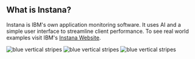 
## What is Instana?

<PageDescription>

Instana is IBM's own application monitoring software. It uses AI and a simple user
interface to streamline client performance. To see real world examples visit IBM's [Instana Website](https://www.ibm.com/cloud/instana?utm_content=SRCWW&p1=Search&p4=43700064490746231&p5=p&gclid=EAIaIQobChMI5vXN1su8-AIV1ODICh2eUA2SEAAYASAAEgLBLvD_BwE&gclsrc=aw.ds).

</PageDescription>

<FeatureCard
    color="dark"
    href="/SalesEnablement/sales"
    title="What is Instana"
    actionIcon="arrowRight"
    className="homepage-feature"
    >

<ArtDirection>

![blue vertical stripes](../images/blue-stripes-mobile.jpg)
![blue vertical stripes](../images/blue-stripes-tablet.jpg)
![blue vertical stripes](../images/blue-stripes.jpg)

</ArtDirection>

</FeatureCard>
